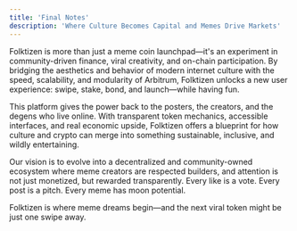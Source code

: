```yaml
---
title: 'Final Notes'
description: 'Where Culture Becomes Capital and Memes Drive Markets'
---
```


Folktizen is more than just a meme coin launchpad—it's an experiment in community-driven finance, viral creativity, and on-chain participation. By bridging the aesthetics and behavior of modern internet culture with the speed, scalability, and modularity of Arbitrum, Folktizen unlocks a new user experience: swipe, stake, bond, and launch—while having fun.

This platform gives the power back to the posters, the creators, and the degens who live online. With transparent token mechanics, accessible interfaces, and real economic upside, Folktizen offers a blueprint for how culture and crypto can merge into something sustainable, inclusive, and wildly entertaining.

Our vision is to evolve into a decentralized and community-owned ecosystem where meme creators are respected builders, and attention is not just monetized, but rewarded transparently. Every like is a vote. Every post is a pitch. Every meme has moon potential.

Folktizen is where meme dreams begin—and the next viral token might be just one swipe away.
